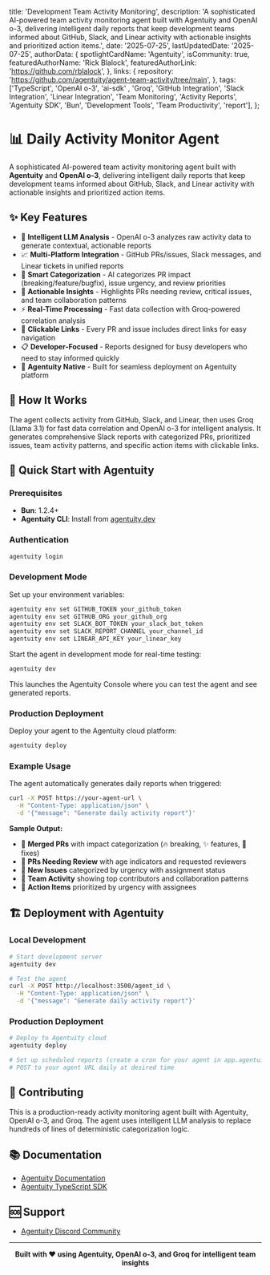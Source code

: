 
  title: 'Development Team Activity Monitoring',
  description: 'A sophisticated AI-powered team activity monitoring agent built with Agentuity and OpenAI o-3, delivering intelligent daily reports that keep development teams informed about GitHub, Slack, and Linear activity with actionable insights and prioritized action items.',
  date: '2025-07-25',
  lastUpdatedDate: '2025-07-25',
  authorData: {
    spotlightCardName: 'Agentuity',
    isCommunity: true,
    featuredAuthorName: 'Rick Blalock',
    featuredAuthorLink: 'https://github.com/rblalock',
  },
  links: {
    repository: 'https://github.com/agentuity/agent-team-activity/tree/main',
  },
  tags: ['TypeScript', 'OpenAI o-3', 'ai-sdk' , 'Groq', 'GitHub Integration', 'Slack Integration', 'Linear Integration', 'Team Monitoring', 'Activity Reports', 'Agentuity SDK', 'Bun', 'Development Tools', 'Team Productivity', 'report'],
};

# 📊 Daily Activity Monitor Agent

A sophisticated AI-powered team activity monitoring agent built with **Agentuity** and **OpenAI o-3**, delivering intelligent daily reports that keep development teams informed about GitHub, Slack, and Linear activity with actionable insights and prioritized action items.

## ✨ Key Features

- 🧠 **Intelligent LLM Analysis** - OpenAI o-3 analyzes raw activity data to generate contextual, actionable reports
- 📈 **Multi-Platform Integration** - GitHub PRs/issues, Slack messages, and Linear tickets in unified reports  
- 🎯 **Smart Categorization** - AI categorizes PR impact (breaking/feature/bugfix), issue urgency, and review priorities
- 💼 **Actionable Insights** - Highlights PRs needing review, critical issues, and team collaboration patterns
- ⚡ **Real-Time Processing** - Fast data collection with Groq-powered correlation analysis
- 🔗 **Clickable Links** - Every PR and issue includes direct links for easy navigation
- 📋 **Developer-Focused** - Reports designed for busy developers who need to stay informed quickly
- 🚀 **Agentuity Native** - Built for seamless deployment on Agentuity platform

## 🔄 How It Works

The agent collects activity from GitHub, Slack, and Linear, then uses Groq (Llama 3.1) for fast data correlation and OpenAI o-3 for intelligent analysis. It generates comprehensive Slack reports with categorized PRs, prioritized issues, team activity patterns, and specific action items with clickable links.

## 🚀 Quick Start with Agentuity

### Prerequisites

- **Bun**: 1.2.4+
- **Agentuity CLI**: Install from [agentuity.dev](https://agentuity.dev)

### Authentication

```bash
agentuity login
```

### Development Mode

Set up your environment variables:

```bash
agentuity env set GITHUB_TOKEN your_github_token
agentuity env set GITHUB_ORG your_github_org
agentuity env set SLACK_BOT_TOKEN your_slack_bot_token  
agentuity env set SLACK_REPORT_CHANNEL your_channel_id
agentuity env set LINEAR_API_KEY your_linear_key
```

Start the agent in development mode for real-time testing:

```bash
agentuity dev
```

This launches the Agentuity Console where you can test the agent and see generated reports.

### Production Deployment

Deploy your agent to the Agentuity cloud platform:

```bash
agentuity deploy
```

### Example Usage

The agent automatically generates daily reports when triggered:

```bash
curl -X POST https://your-agent-url \
  -H "Content-Type: application/json" \
  -d '{"message": "Generate daily activity report"}'
```

**Sample Output:**
- 🚀 **Merged PRs** with impact categorization (🔥 breaking, ✨ features, 🐛 fixes)
- 👀 **PRs Needing Review** with age indicators and requested reviewers
- 🎯 **New Issues** categorized by urgency with assignment status
- 👥 **Team Activity** showing top contributors and collaboration patterns
- 🚨 **Action Items** prioritized by urgency with assignees

## 🏗️ Deployment with Agentuity

### Local Development
```bash
# Start development server
agentuity dev

# Test the agent
curl -X POST http://localhost:3500/agent_id \
  -H "Content-Type: application/json" \
  -d '{"message": "Generate daily activity report"}'
```

### Production Deployment
```bash
# Deploy to Agentuity cloud
agentuity deploy

# Set up scheduled reports (create a cron for your agent in app.agentuity.com)
# POST to your agent URL daily at desired time
```


## 🤝 Contributing

This is a production-ready activity monitoring agent built with Agentuity, OpenAI o-3, and Groq. The agent uses intelligent LLM analysis to replace hundreds of lines of deterministic categorization logic.

## 📚 Documentation

- [Agentuity Documentation](https://agentuity.dev/docs)
- [Agentuity TypeScript SDK](https://agentuity.dev/SDKs/javascript)

## 🆘 Support

- [Agentuity Discord Community](https://discord.com/invite/vtn3hgUfuc)

---

<div align="center">
<strong>Built with ❤️ using Agentuity, OpenAI o-3, and Groq for intelligent team insights</strong>
</div>